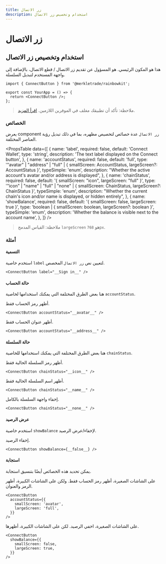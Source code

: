 ```yaml
---
title: زر الاتصال
description: استخدام وتخصيص زر الاتصال
---
```


# زر الاتصال

## استخدام وتخصيص زر الاتصال

هذا هو المكون الرئيسي. هو المسؤول عن تقديم زر الاتصال / قطع الاتصال، بالإضافة إلى واجهة المستخدم لتبديل السلسلة.

```tsx
import { ConnectButton } from '@merkletrade/rainbowkit';

export const YourApp = () => {
  return <ConnectButton />;
};
```

> ملاحظة: تأكد أن تطبيقك مغلف في الموفرين اللازمين. [اقرأ المزيد](/docs/installation#wrap-providers).

### الخصائص

يعرض component `زر الاتصال` عدة خصائص لتخصيص مظهره، بما في ذلك تبديل رؤية العناصر المختلفة.

<PropsTable
  data={[
    {
      name: 'label',
      required: false,
      default: 'Connect Wallet',
      type: 'string',
      description: 'The text label displayed on the Connect button',
    },
    {
      name: 'accountStatus',
      required: false,
      default: 'full',
      type: '"avatar" | "address" | "full" | { smallScreen: AccountStatus, largeScreen?: AccountStatus }',
      typeSimple: 'enum',
      description:
        "Whether the active account's avatar and/or address is displayed",
    },
    {
      name: 'chainStatus',
      required: false,
      default: '{ smallScreen: "icon", largeScreen: "full" }',
      type: '"icon" | "name" | "full" | "none" | { smallScreen: ChainStatus, largeScreen?: ChainStatus }',
      typeSimple: 'enum',
      description:
        "Whether the current chain's icon and/or name is displayed, or hidden entirely",
    },
    {
      name: 'showBalance',
      required: false,
      default: '{ smallScreen: false, largeScreen: true }',
      type: 'boolean | { smallScreen: boolean, largeScreen?: boolean }',
      typeSimple: 'enum',
      description:
        'Whether the balance is visible next to the account name',
    },
  ]}
/>

> ملاحظة: القياس المدمج `largeScreen` هو `768px`.

### أمثلة

#### التسمية

استخدم خاصية `label` لتعيين نص `زر الاتصال` المخصص.

```tsx
<ConnectButton label="__Sign in__" />
```

#### حالة الحساب

هنا بعض الطرق المختلفة التي يمكنك استخدامها لخاصية `accountStatus`.

أظهر رمز الحساب فقط.

```tsx
<ConnectButton accountStatus="__avatar__" />
```

أظهر عنوان الحساب فقط.

```tsx
<ConnectButton accountStatus="__address__" />
```

#### حالة السلسلة

هنا بعض الطرق المختلفة التي يمكنك استخدامها للخاصية `chainStatus`.

أظهر رمز السلسلة الحالية فقط.

```tsx
<ConnectButton chainStatus="__icon__" />
```

أظهر اسم السلسلة الحالية فقط.

```tsx
<ConnectButton chainStatus="__name__" />
```

إخفاء واجهة السلسلة بالكامل.

```tsx
<ConnectButton chainStatus="__none__" />
```

#### عرض الرصيد

استخدم خاصية `showBalance` لإخفاء/عرض الرصيد.

إخفاء الرصيد.

```tsx
<ConnectButton showBalance={__false__} />
```

#### استجابة

يمكن تحديد هذه الخصائص أيضًا بتنسيق استجابة.

على الشاشات الصغيرة، أظهر رمز الحساب فقط. ولكن على الشاشات الكبيرة، أظهر الرمز والعنوان.

```tsx
<ConnectButton
  accountStatus={{
    smallScreen: 'avatar',
    largeScreen: 'full',
  }}
/>
```

على الشاشات الصغيرة، اخفي الرصيد. لكن على الشاشات الكبيرة، أظهرها.

```tsx
<ConnectButton
  showBalance={{
    smallScreen: false,
    largeScreen: true,
  }}
/>
```

